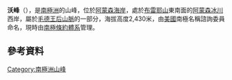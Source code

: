 {{coord|86|4|S|160|36|W|display=title}}

'''沃峰'''（{{lang-en|Waugh Peak}}），是[[南極洲|南極洲]]的山峰，位於[[阿蒙森海岸|阿蒙森海岸]]，處於[[布雷耶山|布雷耶山]]東南面的[[阿蒙森冰川|阿蒙森冰川]]西岸，屬於[[毛德王后山脈|毛德王后山脈]]的一部分，海拔高度2,430米，由[[美國|美國]]南極名稱諮詢委員命名，現時由[[南極條約體系|南極條約體系]]管理。

==參考資料==
{{usgs-gazetteer}}

{{Antarctica-geo-stub}}
[[Category:南極洲山峰|Category:南極洲山峰]]